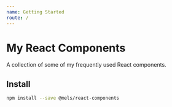 ```yaml
---
name: Getting Started
route: /
---
```


# My React Components

A collection of some of my frequently used React components.

## Install

```bash
npm install --save @mels/react-components
```
